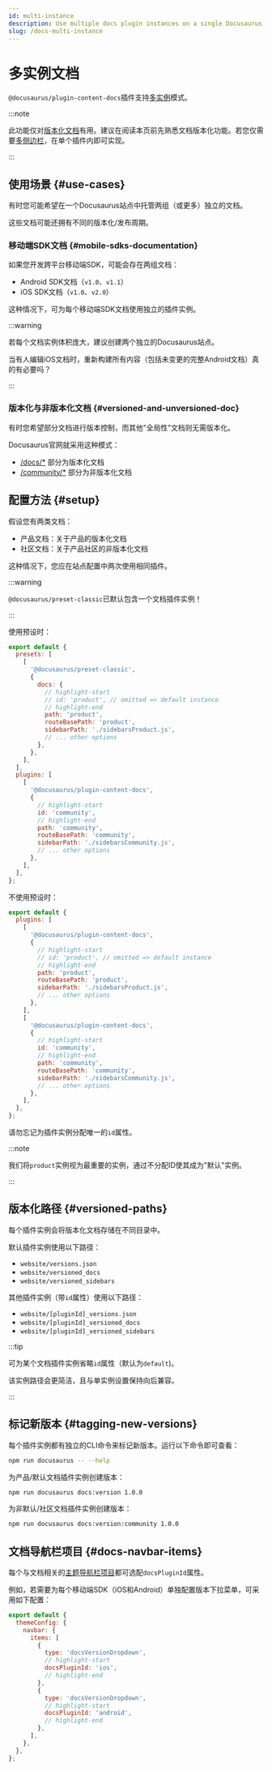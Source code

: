 ```yaml
---
id: multi-instance
description: Use multiple docs plugin instances on a single Docusaurus site.
slug: /docs-multi-instance
---
```


# 多实例文档

`@docusaurus/plugin-content-docs`插件支持[多实例](../../using-plugins.mdx#multi-instance-plugins-and-plugin-ids)模式。

:::note

此功能仅对[版本化文档](./versioning.mdx)有用。建议在阅读本页前先熟悉文档版本化功能。若您仅需要[多侧边栏](./sidebar/multiple-sidebars.mdx)，在单个插件内即可实现。

:::

## 使用场景 {#use-cases}

有时您可能希望在一个Docusaurus站点中托管两组（或更多）独立的文档。

这些文档可能还拥有不同的版本化/发布周期。

### 移动端SDK文档 {#mobile-sdks-documentation}

如果您开发跨平台移动端SDK，可能会存在两组文档：

- Android SDK文档（`v1.0`、`v1.1`）
- iOS SDK文档（`v1.0`、`v2.0`）

这种情况下，可为每个移动端SDK文档使用独立的插件实例。

:::warning

若每个文档实例体积庞大，建议创建两个独立的Docusaurus站点。

当有人编辑iOS文档时，重新构建所有内容（包括未变更的完整Android文档）真的有必要吗？

:::

### 版本化与非版本化文档 {#versioned-and-unversioned-doc}

有时您希望部分文档进行版本控制，而其他"全局性"文档则无需版本化。

Docusaurus官网就采用这种模式：

- [/docs/\*](/docs) 部分为版本化文档
- [/community/\*](/community/support) 部分为非版本化文档

## 配置方法 {#setup}

假设您有两类文档：

- 产品文档：关于产品的版本化文档
- 社区文档：关于产品社区的非版本化文档

这种情况下，您应在站点配置中两次使用相同插件。

:::warning

`@docusaurus/preset-classic`已默认包含一个文档插件实例！

:::

使用预设时：

```js title="docusaurus.config.js"
export default {
  presets: [
    [
      '@docusaurus/preset-classic',
      {
        docs: {
          // highlight-start
          // id: 'product', // omitted => default instance
          // highlight-end
          path: 'product',
          routeBasePath: 'product',
          sidebarPath: './sidebarsProduct.js',
          // ... other options
        },
      },
    ],
  ],
  plugins: [
    [
      '@docusaurus/plugin-content-docs',
      {
        // highlight-start
        id: 'community',
        // highlight-end
        path: 'community',
        routeBasePath: 'community',
        sidebarPath: './sidebarsCommunity.js',
        // ... other options
      },
    ],
  ],
};
```

不使用预设时：

```js title="docusaurus.config.js"
export default {
  plugins: [
    [
      '@docusaurus/plugin-content-docs',
      {
        // highlight-start
        // id: 'product', // omitted => default instance
        // highlight-end
        path: 'product',
        routeBasePath: 'product',
        sidebarPath: './sidebarsProduct.js',
        // ... other options
      },
    ],
    [
      '@docusaurus/plugin-content-docs',
      {
        // highlight-start
        id: 'community',
        // highlight-end
        path: 'community',
        routeBasePath: 'community',
        sidebarPath: './sidebarsCommunity.js',
        // ... other options
      },
    ],
  ],
};
```

请勿忘记为插件实例分配唯一的`id`属性。

:::note

我们将`product`实例视为最重要的实例，通过不分配ID使其成为"默认"实例。

:::

## 版本化路径 {#versioned-paths}

每个插件实例会将版本化文档存储在不同目录中。

默认插件实例使用以下路径：

- `website/versions.json`
- `website/versioned_docs`
- `website/versioned_sidebars`

其他插件实例（带`id`属性）使用以下路径：

- `website/[pluginId]_versions.json`
- `website/[pluginId]_versioned_docs`
- `website/[pluginId]_versioned_sidebars`

:::tip

可为某个文档插件实例省略`id`属性（默认为`default`)。

该实例路径会更简洁，且与单实例设置保持向后兼容。

:::

## 标记新版本 {#tagging-new-versions}

每个插件实例都有独立的CLI命令来标记新版本。运行以下命令即可查看：

```bash npm2yarn
npm run docusaurus -- --help
```

为产品/默认文档插件实例创建版本：

```bash npm2yarn
npm run docusaurus docs:version 1.0.0
```

为非默认/社区文档插件实例创建版本：

```bash npm2yarn
npm run docusaurus docs:version:community 1.0.0
```

## 文档导航栏项目 {#docs-navbar-items}

每个与文档相关的[主题导航栏项目](../../api/themes/theme-configuration.mdx#navbar)都可选配`docsPluginId`属性。

例如，若需要为每个移动端SDK（iOS和Android）单独配置版本下拉菜单，可采用如下配置：

```js title="docusaurus.config.js"
export default {
  themeConfig: {
    navbar: {
      items: [
        {
          type: 'docsVersionDropdown',
          // highlight-start
          docsPluginId: 'ios',
          // highlight-end
        },
        {
          type: 'docsVersionDropdown',
          // highlight-start
          docsPluginId: 'android',
          // highlight-end
        },
      ],
    },
  },
};
```